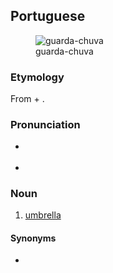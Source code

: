 ==Portuguese==
[[File:Regnhlíf.jpg|thumb|guarda-chuva]]

===Etymology===
From {{m|pt|guardar||to guard}} + {{m|pt|chuva||rain}}.

===Pronunciation===
* {{a|BR}} {{IPA|lang=pt|/ɡwaʀ.da.ˈʃu.va/}}
* {{a|PT}} {{IPA|/ɡwaɾ.ðɐ.ˈʃu.vɐ/|lang=pt}}

===Noun===
{{pt-noun|m|s}}

# [[umbrella]]

====Synonyms====
* {{l|pt|chapéu-de-chuva}}

{{cln|pt|verb–noun compounds}}
